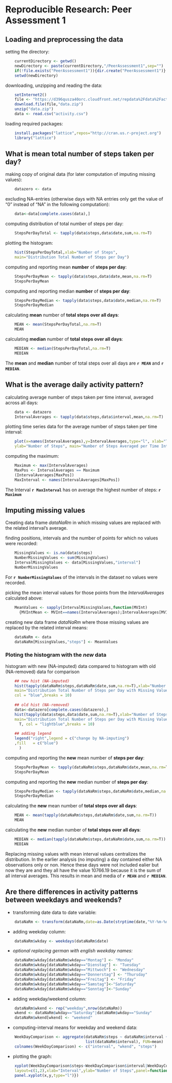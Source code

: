 # Reproducible Research: Peer Assessment 1


## Loading and preprocessing the data

setting the directory:
```r
    currentDirectory <- getwd()
    newDirectory <- paste(currentDirectory,"/PeerAssessment1",sep="")
    if(!file.exists("PeerAssessment1")){dir.create("PeerAssessment1")}
    setwd(newDirectory)
```

downloading, unzipping and reading the data:
```r
    setInternet2()
    file <- "https://d396qusza40orc.cloudfront.net/repdata%2Fdata%2Factivity.zip"
    download.file(file,"data.zip")    
    unzip("data.zip")
    data <- read.csv("activity.csv")
```

loading required packages:
```r
    install.packages("lattice",repos="http://cran.us.r-project.org")
    library("lattice")
```

## What is mean total number of steps taken per day?

making copy of original data (for later computation of imputing missing values):
```r
    datazero <- data
```

excluding NA-entries (otherwise days with NA entries only get the value of "0" instead of "NA" in the following computation):
```r
    data<-data[complete.cases(data),]
```

computing distribution of total number of steps per day:
```r
    StepsPerDayTotal <- tapply(data$steps,data$date,sum,na.rm=T)
```

plotting the histogram:
```r
    hist(StepsPerDayTotal,xlab="Number of Steps",
    main="Distribution Total Number of Steps per Day")
```

computing and reporting mean **number** of **steps per day**:
```r
    StepsPerDayMean <- tapply(data$steps,data$date,mean,na.rm=T)
    StepsPerDayMean 
```


computing and reporting median **number** of **steps per day**:
```r
    StepsPerDayMedian <- tapply(data$steps,data$date,median,na.rm=T)
    StepsPerDayMedian
```

calculating **mean** number of **total steps over all days**:
```r
    MEAN <- mean(StepsPerDayTotal,na.rm=T)
    MEAN
```

calculating **median** number of **total steps over all days**:
```r
    MEDIAN <- median(StepsPerDayTotal,na.rm=T)
    MEDIAN
```

The **mean** and **median** number of total steps over all days are **`r MEAN`** and **`r MEDIAN`**.



## What is the average daily activity pattern?

calculating average number of steps taken per time interval, averaged across all days:
```r
    data <- datazero 
    IntervalAverages <- tapply(data$steps,data$interval,mean,na.rm=T)
```

plotting time series data for the average number of steps taken per time interval:
```r
    plot(x=names(IntervalAverages),y=IntervalAverages,type="l", xlab="Time Inteval", 
    ylab="Number of Steps", main="Number of Steps Averaged per Time Interval")
```

computing the maximum:
```r
    Maximum <- max(IntervalAverages)
    MaxPos <- IntervalAverages == Maximum
    (IntervalAverages[MaxPos])
    MaxInterval <- names(IntervalAverages[MaxPos])
```

The Interval **`r MaxInterval`** has on average the highest number of steps: **`r Maximum`**


## Imputing missing values

Creating data frame *dataNaRm* in which missing values are replaced with the related interval's average.

finding positions, intervals and the number of points for which no values were recorded:
```r
    MissingValues <- is.na(data$steps)
    NumberMissingValues <- sum(MissingValues)
    IntervalMissingValues <- data[MissingValues,"interval"]
    NumberMissingValues
```
For **`r NumberMissingValues`** of the intervals in the dataset no values were recorded.


picking the mean interval values for those points from the *IntervalAverages* calculated above:
```r
    MeanValues <- sapply(IntervalMissingValues,function(MVInt)
      {MVIntMean <- MVInt==names(IntervalAverages);IntervalAverages[MVIntMean]})
```

creating new data frame *dataNaRm* where those missing values are replaced by the related interval means:
```r
    dataNaRm <- data
    dataNaRm[MissingValues,"steps"] <- MeanValues
```

### Ploting the histogram with the *new* data

histogram with new (NA-imputed) data compared to histogram with old (NA-removed) data for comparison
```r
    ## new hist (NA-imputed)
    hist(tapply(dataNaRm$steps,dataNaRm$date,sum,na.rm=T),xlab="Number of Steps",
    main="Distribution Total Number of Steps per Day with Missing Values replaced",
    col = "blue",breaks = 10)
    
    ## old hist (NA-removed)
    data<-datazero[complete.cases(datazero),]
    hist(tapply(data$steps,data$date,sum,na.rm=T),xlab="Number of Steps",
    main="Distribution Total Number of Steps per Day with Missing Values replaced",add =     
      T, col = "lightblue",breaks = 10)
    
    ## adding legend
    legend("right",legend = c("change by NA-imputing")
    ,fill   = c("blue")
      )
```

computing and reporting the **new** mean number of **steps per day**:
```r
    StepsPerDayMean <- tapply(dataNaRm$steps,dataNaRm$date,mean,na.rm=T)
    StepsPerDayMean 
```

computing and reporting the **new** median number of **steps per day**:
```r
    StepsPerDayMedian <- tapply(dataNaRm$steps,dataNaRm$date,median,na.rm=T)
    StepsPerDayMedian
```

calculating the **new** mean number of **total steps over all days**:
```r
    MEAN <- mean(tapply(dataNaRm$steps,dataNaRm$date,sum,na.rm=T))
    MEAN
```

calculating the **new** median number of **total steps over all days**:
```r
    MEDIAN <- median(tapply(dataNaRm$steps,dataNaRm$date,sum,na.rm=T))
    MEDIAN
```

Replacing missing values with mean interval values centralizes the distribution. In the earlier analysis (no imputing) a day contained either NA observations only or non. Hence these days were not included ealier but now they are and they all have the value 10766.19 because it is the sum of all interval averages. This results in mean and media of **`r MEAN`** and **`r MEDIAN`**. 


## Are there differences in activity patterns between weekdays and weekends?


* transforming date data to date variable:
```r
    dataNaRm <- transform(dataNaRm,date=as.Date(strptime(date,"%Y-%m-%d")))
```

* adding weekday column:
```r
    dataNaRm$wkday <- weekdays(dataNaRm$date)
```

* *optional replacing german with english weekday names:*
```r
    dataNaRm$wkday[dataNaRm$wkday=="Montag"] <- "Monday"
    dataNaRm$wkday[dataNaRm$wkday=="Dienstag"] <- "Tuesday"
    dataNaRm$wkday[dataNaRm$wkday=="Mittwoch"] <- "Wednesday"
    dataNaRm$wkday[dataNaRm$wkday=="Donnerstag"] <- "Thursday"
    dataNaRm$wkday[dataNaRm$wkday=="Freitag"] <- "Friday"
    dataNaRm$wkday[dataNaRm$wkday=="Samstag"]<-"Saturday"
    dataNaRm$wkday[dataNaRm$wkday=="Sonntag"]<-"Sunday"
```

* adding weekday/weekend column:
```r
    dataNaRm$wkend <- rep("weekday",nrow(dataNaRm))
    wkend <- dataNaRm$wkday=="Saturday"|dataNaRm$wkday=="Sunday"
    dataNaRm$wkend[wkend] <- "weekend"
```

* computing-interval means for weekday and weekend data:
```r
    WeekDayComparison <- aggregate(dataNaRm$steps ~ dataNaRm$interval + dataNaRm$wkend, 
                                   list(dataNaRm$interval), FUN=mean)
    colnames(WeekDayComparison) <- c("interval", "wkend", "steps")
```

* plotting the graph:
```r
    xyplot(WeekDayComparison$steps~WeekDayComparison$interval|WeekDayComparison$wkend,
    layout=c(1,2),xlab="Interval",ylab="Number of Steps",panel=function(x,y,..){
    panel.xyplot(x,y,type="l")}) 
```

